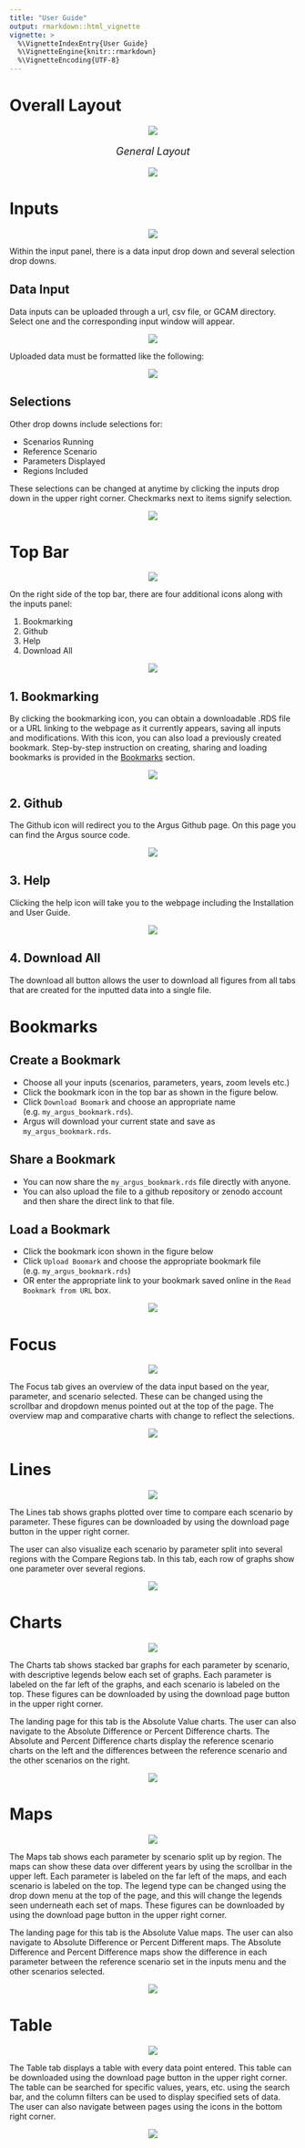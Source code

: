 ```yaml
---
title: "User Guide"
output: rmarkdown::html_vignette
vignette: >
  %\VignetteIndexEntry{User Guide}
  %\VignetteEngine{knitr::rmarkdown}
  %\VignetteEncoding{UTF-8}
---
```


<!-- ------------------------>
<!-- ------------------------>
# Overall Layout
<!-- ------------------------>
<!-- ------------------------>

<p align="center"> <img src="vignetteFigs/divider.png"></p>

<p align="center" style="font-size:18px;"> *General Layout* </p>
<p align="center"> <img src="vignetteFigs/layout.PNG"></p>

<!-- ------------------------>
<!-- ------------------------>
# Inputs
<!-- ------------------------>
<!-- ------------------------>

<p align="center"> <img src="vignetteFigs/divider.png"></p>

Within the input panel, there is a data input drop down and several selection drop downs.

<!-- ------------------------>
<!-- ------------------------>
## Data Input
<!-- ------------------------>
<!-- ------------------------>

Data inputs can be uploaded through a url, csv file, or GCAM directory. Select one and the corresponding input window will appear.

<p align="center"> <img src="vignetteFigs/input.PNG"></p>

Uploaded data must be formatted like the following:

<p align="center"> <img src="vignetteFigs/input_format.PNG"></p>

<!-- ------------------------>
<!-- ------------------------>
## Selections
<!-- ------------------------>
<!-- ------------------------>

Other drop downs include selections for:

- Scenarios Running
- Reference Scenario
- Parameters Displayed
- Regions Included

These selections can be changed at anytime by clicking the inputs drop down in the upper right corner. Checkmarks next to items signify selection.

<p align="center"> <img src="vignetteFigs/selections.PNG"></p>

<!-- ------------------------>
<!-- ------------------------>
# Top Bar
<!-- ------------------------>
<!-- ------------------------>

<p align="center"> <img src="vignetteFigs/divider.png"></p>

On the right side of the top bar, there are four additional icons along with the inputs panel:

1. Bookmarking
1. Github
1. Help
1. Download All

<p align="center"> <img src="vignetteFigs/top_bar.PNG"></p>

<!-- ------------------------>
<!-- ------------------------>
## 1. Bookmarking {#top_bookmarking}
<!-- ------------------------>
<!-- ------------------------>

By clicking the bookmarking icon, you can obtain a downloadable .RDS file or a URL linking to the webpage as it currently appears, saving all inputs and modifications. With this icon, you can also load a previously created bookmark. Step-by-step instruction on creating, sharing and loading bookmarks is provided in the [Bookmarks](#bookmarks) section.

<p align="center"> <img src="vignetteFigs/bookmark.PNG"></p>

<!-- ------------------------>
<!-- ------------------------>
## 2. Github
<!-- ------------------------>
<!-- ------------------------>

The Github icon will redirect you to the Argus Github page. On this page you can find the Argus source code.

<p align="center"> <img src="vignetteFigs/github.PNG"></p>

<!-- ------------------------>
<!-- ------------------------>
## 3. Help
<!-- ------------------------>
<!-- ------------------------>

Clicking the help icon will take you to the webpage including the Installation and User Guide.

<p align="center"> <img src="vignetteFigs/help.PNG"></p>

<!-- ------------------------>
<!-- ------------------------>
## 4. Download All
<!-- ------------------------>
<!-- ------------------------>

The download all button allows the user to download all figures from all tabs that are created for the inputted data into a single file.

<!-- ------------------------>
<!-- ------------------------>
# Bookmarks {#bookmarks}
<!-- ------------------------>
<!-- ------------------------>

## Create a Bookmark

- Choose all your inputs (scenarios, parameters, years, zoom levels etc.)
- Click the bookmark icon in the top bar as shown in the figure below.
- Click `Download Boomark` and choose an appropriate name (e.g. `my_argus_bookmark.rds`).
- Argus will download your current state and save as `my_argus_bookmark.rds`.

## Share a Bookmark

- You can now share the `my_argus_bookmark.rds` file directly with anyone.
- You can also upload the file to a github repository or zenodo account and then share the direct link to that file.

## Load a Bookmark

- Click the bookmark icon shown in the figure below
- Click `Upload Boomark` and choose the appropriate bookmark file (e.g. `my_argus_bookmark.rds`)
- OR enter the appropriate link to your bookmark saved online in the `Read Bookmark from URL` box.

<p align="center"> <img src="vignetteFigs/bookmark.PNG"></p>

<!-- ------------------------>
<!-- ------------------------>
# Focus
<!-- ------------------------>
<!-- ------------------------>

<p align="center"> <img src="vignetteFigs/divider.png"></p>

The Focus tab gives an overview of the data input based on the year, parameter, and scenario selected. These can be changed using the scrollbar and dropdown menus pointed out at the top of the page. The overview map and comparative charts with change to reflect the selections.

<p align="center"> <img src="vignetteFigs/focus.PNG"></p>

<!-- ------------------------>
<!-- ------------------------>
# Lines
<!-- ------------------------>
<!-- ------------------------>

<p align="center"> <img src="vignetteFigs/divider.png"></p>

The Lines tab shows graphs plotted over time to compare each scenario by parameter. These figures can be downloaded by using the download page button in the upper right corner.

The user can also visualize each scenario by parameter split into several regions with the Compare Regions tab. In this tab, each row of graphs show one parameter over several regions.

<p align="center"> <img src="vignetteFigs/line.PNG"></p>

<!-- ------------------------>
<!-- ------------------------>
# Charts
<!-- ------------------------>
<!-- ------------------------>

<p align="center"> <img src="vignetteFigs/divider.png"></p>

The Charts tab shows stacked bar graphs for each parameter by scenario, with descriptive legends below each set of graphs. Each parameter is labeled on the far left of the graphs, and each scenario is labeled on the top. These figures can be downloaded by using the download page button in the upper right corner.

The landing page for this tab is the Absolute Value charts. The user can also navigate to the Absolute Difference or Percent Difference charts. The Absolute and Percent Difference charts display the reference scenario charts on the left and the differences between the reference scenario and the other scenarios on the right.

<p align="center"> <img src="vignetteFigs/charts.PNG"></p>

<!-- ------------------------>
<!-- ------------------------>
# Maps
<!-- ------------------------>
<!-- ------------------------>

<p align="center"> <img src="vignetteFigs/divider.png"></p>

The Maps tab shows each parameter by scenario split up by region. The maps can show these data over different years by using the scrollbar in the upper left. Each parameter is labeled on the far left of the maps, and each scenario is labeled on the top. The legend type can be changed using the drop down menu at the top of the page, and this will change the legends seen underneath each set of maps. These figures can be downloaded by using the download page button in the upper right corner.

The landing page for this tab is the Absolute Value maps. The user can also navigate to Absolute Difference or Percent Different maps. The Absolute Difference and Percent Difference maps show the difference in each parameter between the reference scenario set in the inputs menu and the other scenarios selected. 

<p align="center"> <img src="vignetteFigs/maps.PNG"></p>

<!-- ------------------------>
<!-- ------------------------>
# Table
<!-- ------------------------>
<!-- ------------------------>

<p align="center"> <img src="vignetteFigs/divider.png"></p>

The Table tab displays a table with every data point entered. This table can be downloaded using the download page button in the upper right corner. The table can be searched for specific values, years, etc. using the search bar, and the column filters can be used to display specified sets of data. The user can also navigate between pages using the icons in the bottom right corner.

<p align="center"> <img src="vignetteFigs/table.PNG"></p>
